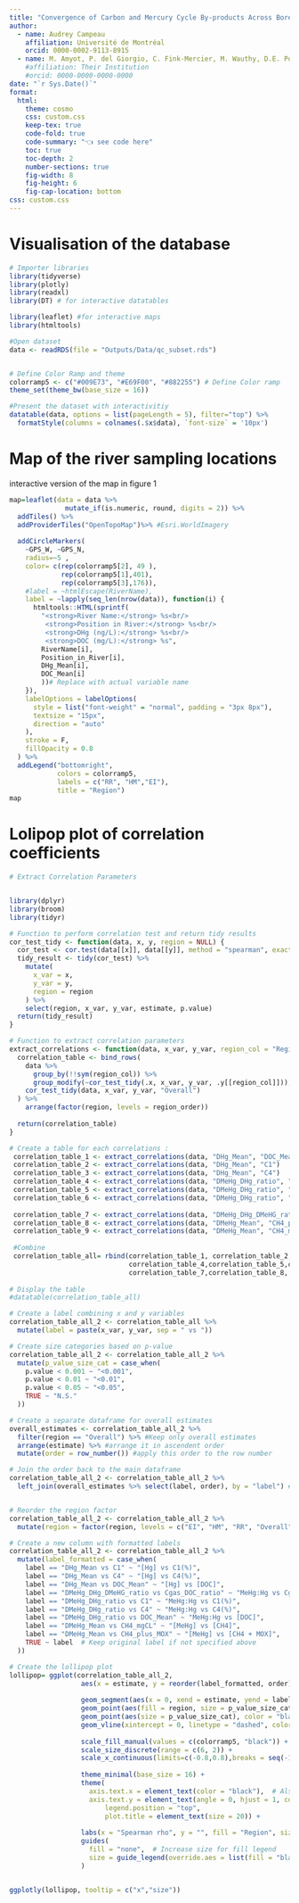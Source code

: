 ```yaml
---
title: "Convergence of Carbon and Mercury Cycle By-products Across Boreal Rivers of Québec, Canada"
author:
  - name: Audrey Campeau
    affiliation: Université de Montréal
    orcid: 0000-0002-9113-8915
  - name: M. Amyot, P. del Giorgio, C. Fink-Mercier, M. Wauthy, D.E. Ponton, and J-F. Lapierre 
    #affiliation: Their Institution
    #orcid: 0000-0000-0000-0000
date: "`r Sys.Date()`"
format:
  html:
    theme: cosmo
    css: custom.css
    keep-tex: true    
    code-fold: true
    code-summary: "👈 see code here"
    toc: true
    toc-depth: 2
    number-sections: true
    fig-width: 8
    fig-height: 6
    fig-cap-location: bottom
css: custom.css
---
```


# Visualisation of the database

```r

# Importer libraries
library(tidyverse) 
library(plotly) 
library(readxl) 
library(DT) # for interactive datatables

library(leaflet) #for interactive maps
library(htmltools)

#Open dataset
data <- readRDS(file = "Outputs/Data/qc_subset.rds")


# Define Color Ramp and theme
colorramp5 <- c("#009E73", "#E69F00", "#882255") # Define Color ramp
theme_set(theme_bw(base_size = 16))

#Present the dataset with interactivitiy
datatable(data, options = list(pageLength = 5), filter="top") %>%  
  formatStyle(columns = colnames(.$x$data), `font-size` = '10px')
```

# Map of the river sampling locations

interactive version of the map in figure 1

```r

map=leaflet(data = data %>% 
              mutate_if(is.numeric, round, digits = 2)) %>%
  addTiles() %>%
  addProviderTiles("OpenTopoMap")%>% #Esri.WorldImagery
  
  addCircleMarkers(
    ~GPS_W, ~GPS_N, 
    radius=~5 , 
    color= c(rep(colorramp5[2], 49 ),
             rep(colorramp5[1],401),
             rep(colorramp5[3],176)),
    #label = ~htmlEscape(RiverName), 
    label = ~lapply(seq_len(nrow(data)), function(i) {
      htmltools::HTML(sprintf(
        "<strong>River Name:</strong> %s<br/>
         <strong>Position in River:</strong> %s<br/>
         <strong>DHg (ng/L):</strong> %s<br/>
         <strong>DOC (mg/L):</strong> %s",
        RiverName[i],
        Position_in_River[i],
        DHg_Mean[i], 
        DOC_Mean[i]
        ))# Replace with actual variable name
    }),
    labelOptions = labelOptions(
      style = list("font-weight" = "normal", padding = "3px 8px"),
      textsize = "15px",
      direction = "auto"
    ),
    stroke = F,
    fillOpacity = 0.8
  ) %>%
  addLegend("bottomright", 
            colors = colorramp5,
            labels = c("RR", "HM","EI"),
            title = "Region")
map

```

# Lolipop plot of correlation coefficients

```r
# Extract Correlation Parameters


library(dplyr)
library(broom)
library(tidyr)

# Function to perform correlation test and return tidy results
cor_test_tidy <- function(data, x, y, region = NULL) {
  cor_test <- cor.test(data[[x]], data[[y]], method = "spearman", exact = FALSE)
  tidy_result <- tidy(cor_test) %>%
    mutate(
      x_var = x,
      y_var = y,
      region = region
    ) %>%
    select(region, x_var, y_var, estimate, p.value)
  return(tidy_result)
}

# Function to extract correlation parameters
extract_correlations <- function(data, x_var, y_var, region_col = "Region", region_order = c("EI", "RR", "HM", "Overall")) {
  correlation_table <- bind_rows(
    data %>%
      group_by(!!sym(region_col)) %>%
      group_modify(~cor_test_tidy(.x, x_var, y_var, .y[[region_col]])),
    cor_test_tidy(data, x_var, y_var, "Overall")
  ) %>%
    arrange(factor(region, levels = region_order))
  
  return(correlation_table)
}

# Create a table for each correlations :
 correlation_table_1 <- extract_correlations(data, "DHg_Mean", "DOC_Mean")
 correlation_table_2 <- extract_correlations(data, "DHg_Mean", "C1")
 correlation_table_3 <- extract_correlations(data, "DHg_Mean", "C4")
 correlation_table_4 <- extract_correlations(data, "DMeHg_DHg_ratio", "DOC_Mean")
 correlation_table_5 <- extract_correlations(data, "DMeHg_DHg_ratio", "C1")
 correlation_table_6 <- extract_correlations(data, "DMeHg_DHg_ratio", "C4")
 
 correlation_table_7 <- extract_correlations(data, "DMeHg_DHg_DMeHG_ratio","Cgas_DOC_ratio")
 correlation_table_8 <- extract_correlations(data, "DMeHg_Mean", "CH4_plus_MOX")
 correlation_table_9 <- extract_correlations(data, "DMeHg_Mean", "CH4_mgCL")
 
 #Combine 
 correlation_table_all= rbind(correlation_table_1, correlation_table_2,correlation_table_3,
                              correlation_table_4,correlation_table_5,correlation_table_6,
                              correlation_table_7,correlation_table_8, correlation_table_9)
 
# Display the table
#datatable(correlation_table_all)

# Create a label combining x and y variables
correlation_table_all_2 <- correlation_table_all %>%
  mutate(label = paste(x_var, y_var, sep = " vs "))

# Create size categories based on p-value
correlation_table_all_2 <- correlation_table_all_2 %>%
  mutate(p_value_size_cat = case_when(
    p.value < 0.001 ~ "<0.001",
    p.value < 0.01 ~ "<0.01",
    p.value < 0.05 ~ "<0.05",
    TRUE ~ "N.S."
  ))

# Create a separate dataframe for overall estimates
overall_estimates <- correlation_table_all_2 %>%
  filter(region == "Overall") %>% #Keep only overall estimates
  arrange(estimate) %>% #arrange it in ascendent order
  mutate(order = row_number()) #apply this order to the row number

# Join the order back to the main dataframe
correlation_table_all_2 <- correlation_table_all_2 %>% 
  left_join(overall_estimates %>% select(label, order), by = "label") #combine the ordered estimates with the complete correlation table based on the labels


# Reorder the region factor
correlation_table_all_2 <- correlation_table_all_2 %>%
  mutate(region = factor(region, levels = c("EI", "HM", "RR", "Overall"))) # make sure the region order is EI, HM, RR, Overall

# Create a new column with formatted labels
correlation_table_all_2 <- correlation_table_all_2 %>%
  mutate(label_formatted = case_when(
    label == "DHg_Mean vs C1" ~ "[Hg] vs C1(%)",
    label == "DHg_Mean vs C4" ~ "[Hg] vs C4(%)",
    label == "DHg_Mean vs DOC_Mean" ~ "[Hg] vs [DOC]",
    label == "DMeHg_DHg_DMeHG_ratio vs Cgas_DOC_ratio" ~ "MeHg:Hg vs Cgas:DOC",
    label == "DMeHg_DHg_ratio vs C1" ~ "MeHg:Hg vs C1(%)",
    label == "DMeHg_DHg_ratio vs C4" ~ "MeHg:Hg vs C4(%)",
    label == "DMeHg_DHg_ratio vs DOC_Mean" ~ "MeHg:Hg vs [DOC]",
    label == "DMeHg_Mean vs CH4_mgCL" ~ "[MeHg] vs [CH4]",
    label == "DMeHg_Mean vs CH4_plus_MOX" ~ "[MeHg] vs [CH4 + MOX]",
    TRUE ~ label  # Keep original label if not specified above
  ))

# Create the lollipop plot
lollipop= ggplot(correlation_table_all_2, 
                  aes(x = estimate, y = reorder(label_formatted, order))) +
  
                  geom_segment(aes(x = 0, xend = estimate, yend = label_formatted), color = "black") +
                  geom_point(aes(fill = region, size = p_value_size_cat), alpha = 0.7, shape = 21) +
                  geom_point(aes(size = p_value_size_cat), color = "black", shape = 21) +
                  geom_vline(xintercept = 0, linetype = "dashed", color = "black") +
  
                  scale_fill_manual(values = c(colorramp5, "black")) +
                  scale_size_discrete(range = c(6, 2)) +
                  scale_x_continuous(limits=c(-0.8,0.8),breaks = seq(-1, 1, 0.2)) +
  
                  theme_minimal(base_size = 16) +
                  theme(
                    axis.text.x = element_text(color = "black"),  # Also changed x-axis text to black for consistency
                    axis.text.y = element_text(angle = 0, hjust = 1, color = "black"),
                        legend.position = "top",
                        plot.title = element_text(size = 20)) +
                  
                  labs(x = "Spearman rho", y = "", fill = "Region", size = "p-value")+
                  guides(
                    fill = "none",  # Increase size for fill legend
                    size = guide_legend(override.aes = list(fill = "black"))  # Make size legend points black
                  )


ggplotly(lollipop, tooltip = c("x","size"))


```

